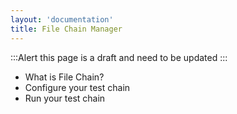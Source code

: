 ```yaml
---
layout: 'documentation'
title: File Chain Manager
---
```


:::Alert
this page is a draft and need to be updated
:::

- What is File Chain?
- Configure your test chain
- Run your test chain

